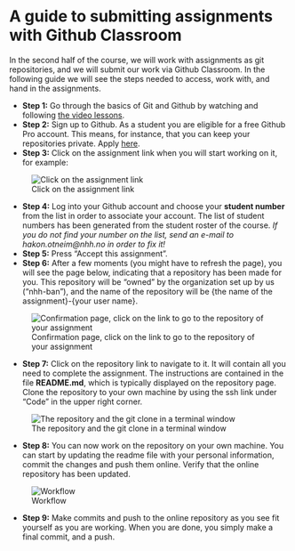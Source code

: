 # A guide to submitting assignments with Github Classroom {.unnumbered}

In the second half of the course, we will work with assignments as git repositories, and we will submit our work via Github Classroom. In the following guide we will see the steps needed to access, work with, and hand in the assignments.

- **Step 1:** Go through the basics of Git and Github by watching and following [the video lessons](06-git.qmd).
- **Step 2:** Sign up to Github. As a student you are eligible for a free Github Pro account. This means, for instance, that you can keep your repositories private. Apply [here](https://education.github.com/discount_requests/student_application).
- **Step 3:** Click on the assignment link when you will start working on it, for example:

![Click on the assignment link](data-and-files/assignment-guide-1.png)

- **Step 4:** Log into your Github account and choose your **student number** from the list in order to associate your account. The list of student numbers has been generated from the student roster of the course. *If you do not find your number on the list, send an e-mail to hakon.otneim@nhh.no in order to fix it!*
- **Step 5:** Press "Accept this assignment".
- **Step 6:** After a few moments (you might have to refresh the page), you will see the page below, indicating that a repository has been made for you. This repository will be "owned" by the organization set up by us ("nhh-ban"), and the name of the repository will be {the name of the assignment}-{your user name}.

![Confirmation page, click on the link to go to the repository of your assignment](data-and-files/assignment-guide-2.png)

- **Step 7:** Click on the repository link to navigate to it. It will contain all you need to complete the assignment. The instructions are contained in the file **README.md**, which is typically displayed on the repository page. Clone the repository to your own machine by using the ssh link under "Code" in the upper right corner.

![The repository and the git clone in a terminal window](data-and-files/assignment-guide-3.png)

- **Step 8:** You can now work on the repository on your own machine. You can start by updating the readme file with your personal information, commit the changes and push them online. Verify that the online repository has been updated.

![Workflow](data-and-files/assignment-guide-4.png)

- **Step 9:** Make commits and push to the online repository as you see fit yourself as you are working. When you are done, you simply make a final commit, and a push. 
